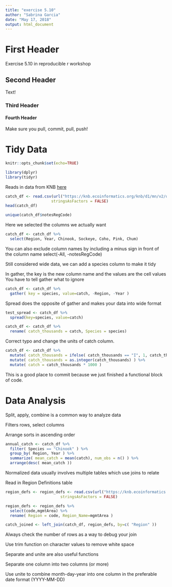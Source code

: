 ```yaml
---
title: "exercise 5.10"
author: "Sabrina Garcia"
date: "May 17, 2018"
output: html_document
---
```


# First Header

Exercise 5.10 in reproducible r workshop

## Second Header

Text!

### Third Header

#### Fourth Header

Make sure you pull, commit, pull, push!

# Tidy Data

```r
knitr::opts_chunk$set(echo=TRUE)
```

```r
library(dplyr)
library(tidyr)
```

Reads in data from KNB [here](https://knb.ecoinformatics.org/#view/df35b.304.2)

```r
catch_df <- read.csv(url("https://knb.ecoinformatics.org/knb/d1/mn/v2/object/df35b.302.1", method = "libcurl"),
                    stringsAsFactors = FALSE)
head(catch_df)
```

```r
unique(catch_df$notesRegCode)
```

Here we selected the columns we actually want

```r
catch_df <- catch_df %>% 
  select(Region, Year, Chinook, Sockeye, Coho, Pink, Chum)
```

You can also exclude column names by including a minus sign in front
of the column name select(-All, -notesRegCode)

Still considered wide data, we can add a species column to make it tidy

In gather, the key is the new column name and the values are the cell values
You have to tell gather what to ignore

```r
catch_df <- catch_df %>% 
  gather( key = species, value=catch, -Region, -Year )
```

Spread does the opposite of gather and makes your data into wide format

```r
test_spread <- catch_df %>% 
  spread(key=species, value=catch)
```

```r
catch_df <- catch_df %>% 
  rename( catch_thousands = catch, Species = species)
```

Correct typo and change the units of catch column.

```r
catch_df <- catch_df %>% 
  mutate( catch_thousands = ifelse( catch_thousands == "I", 1, catch_thousands )) %>% 
  mutate( catch_thousands = as.integer(catch_thousands) ) %>% 
  mutate( catch = catch_thousands * 1000 )  
```

This is a good place to commit because we just finished a functional block of code.

# Data Analysis

Split, apply, combine is a common way to analyze data

Filters rows, select columns

Arrange sorts in ascending order

```r
annual_catch <- catch_df %>% 
  filter( Species == "Chinook" ) %>% 
  group_by( Region, Year ) %>% 
  summarize( mean_catch = mean(catch), num_obs = n() ) %>% 
  arrange(desc( mean_catch ))
```

Normalized data usually involves multiple tables which use joins to relate

Read in Region Definitions table

```r
region_defs <- region_defs <- read.csv(url("https://knb.ecoinformatics.org/knb/d1/mn/v2/object/df35b.303.1", method = "libcurl"),
                        stringsAsFactors = FALSE)
```

```r
region_defs <- region_defs %>% 
  select(code,mgmtArea) %>% 
  rename( Region = code, Region_Name=mgmtArea )
```

```r
catch_joined <- left_join(catch_df, region_defs, by=c( "Region" ))
```

Always check the number of rows as a way to debug your join

Use trim function on character values to remove white space

Separate and unite are also useful functions

Separate one column into two columns (or more)

Use unite to combine month-day-year into one column in the preferable date format (YYYY-MM-DD)